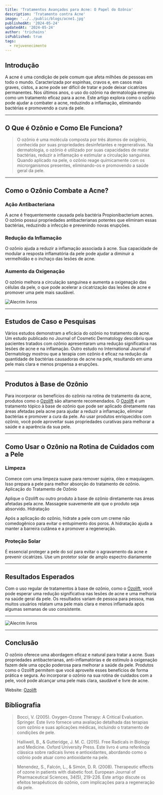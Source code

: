 ```yaml
---
title: 'Tratamentos Avançados para Acne: O Papel do Ozônio'
description: 'Tratamento contra Acne'
image: '../../public/blogs/acne1.jpg'
publishedAt: '2024-05-24'
updatedAt: '2024-05-24'
author: 'trichains'
isPublished: true
tags:
  - rejuvenecimento
---
```


## Introdução

A acne é uma condição de pele comum que afeta milhões de pessoas em todo o mundo. Caracterizada por espinhas, cravos e, em casos mais graves, cistos, a acne pode ser difícil de tratar e pode deixar cicatrizes permanentes. Nos últimos anos, o uso do ozônio na dermatologia emergiu como um tratamento eficaz para a acne. Este artigo explora como o ozônio pode ajudar a combater a acne, reduzindo a inflamação, eliminando bactérias e promovendo a cura da pele.

---

## O Que é Ozônio e Como Ele Funciona?

> O ozônio é uma molécula composta por três átomos de oxigênio, conhecida por suas propriedades desinfetantes e regenerativas. Na dermatologia, o ozônio é utilizado por suas capacidades de matar bactérias, reduzir a inflamação e estimular a circulação sanguínea. Quando aplicado na pele, o ozônio reage quimicamente com os microrganismos presentes, eliminando-os e promovendo a saúde geral da pele.

---

## Como o Ozônio Combate a Acne?

### Ação Antibacteriana

A acne é frequentemente causada pela bactéria Propionibacterium acnes. O ozônio possui propriedades antibacterianas potentes que eliminam essas bactérias, reduzindo a infecção e prevenindo novas erupções.

### Redução da Inflamação

O ozônio ajuda a reduzir a inflamação associada à acne. Sua capacidade de modular a resposta inflamatória da pele pode ajudar a diminuir a vermelhidão e o inchaço das lesões de acne.


### Aumento da Oxigenação

O ozônio melhora a circulação sanguínea e aumenta a oxigenação das células da pele, o que pode acelerar a cicatrização das lesões de acne e promover uma pele mais saudável.

<div style={{ display: 'flex', justifyContent: 'center' }}>
  <Image
    src="/blog/blogs/acne3.jpg"
    width={550}
    height={404}
    alt="Alecrim livros"
  />
</div>

---

## Estudos de Caso e Pesquisas

Vários estudos demonstram a eficácia do ozônio no tratamento da acne. Um estudo publicado no Journal of Cosmetic Dermatology descobriu que pacientes tratados com ozônio apresentaram uma redução significativa nas lesões de acne e na inflamação. Outro estudo no International Journal of Dermatology mostrou que a terapia com ozônio é eficaz na redução da quantidade de bactérias causadoras de acne na pele, resultando em uma pele mais clara e menos propensa a erupções.


---

## Produtos à Base de Ozônio

Para incorporar os benefícios do ozônio na rotina de tratamento da acne, produtos como o [Ozolift](https://sevenpharma.com.br/produto/ozolift-5-frascos/) são altamente recomendados. O [Ozolift](https://sevenpharma.com.br/produto/ozolift-5-frascos/) é um tratamento tópico à base de ozônio que pode ser aplicado diretamente nas áreas afetadas pela acne para ajudar a reduzir a inflamação, eliminar bactérias e promover a cura da pele. Ao usar produtos enriquecidos com ozônio, você pode aproveitar suas propriedades curativas para melhorar a saúde e a aparência da sua pele.

---

## Como Usar o Ozônio na Rotina de Cuidados com a Pele

### Limpeza

Comece com uma limpeza suave para remover sujeira, óleo e maquiagem. Isso prepara a pele para melhor absorção do tratamento de ozônio.
Aplicação do Tratamento de Ozônio

Aplique o Ozolift ou outro produto à base de ozônio diretamente nas áreas afetadas pela acne. Massageie suavemente até que o produto seja absorvido.
Hidratação

Após a aplicação do ozônio, hidrate a pele com um creme não comedogênico para evitar o entupimento dos poros. A hidratação ajuda a manter a barreira cutânea e a promover a regeneração.


### Proteção Solar

É essencial proteger a pele do sol para evitar o agravamento da acne e prevenir cicatrizes. Use um protetor solar de amplo espectro diariamente

---

## Resultados Esperados

Com o uso regular de tratamentos à base de ozônio, como o [Ozolift](https://sevenpharma.com.br/produto/ozolift-5-frascos/), você pode esperar uma redução significativa nas lesões de acne e uma melhoria na saúde geral da pele. Os resultados variam de pessoa para pessoa, mas muitos usuários relatam uma pele mais clara e menos inflamada após algumas semanas de uso consistente.

---



<div style={{ display: 'flex', justifyContent: 'center' }}>
  <Image
    src="/blog/blogs/acne2.jpg"
    width={550}
    height={404}
    alt="Alecrim livros"
  />
</div>

---

## Conclusão

O ozônio oferece uma abordagem eficaz e natural para tratar a acne. Suas propriedades antibacterianas, anti-inflamatórias e de estímulo à oxigenação fazem dele uma opção poderosa para melhorar a saúde da pele. Produtos como o Ozolift permitem que você aproveite esses benefícios de forma prática e segura. Ao incorporar o ozônio na sua rotina de cuidados com a pele, você pode alcançar uma pele mais clara, saudável e livre de acne.


Website: [Ozolift ](http://ozoliftplus.com)

## Bibliografia

> Bocci, V. (2005). Oxygen-Ozone Therapy: A Critical Evaluation. Springer. Este livro fornece uma avaliação detalhada das terapias com ozônio e suas aplicações médicas, incluindo o tratamento de condições de pele.

> Halliwell, B., & Gutteridge, J. M. C. (2015). Free Radicals in Biology and Medicine. Oxford University Press. Este livro é uma referência clássica sobre radicais livres e antioxidantes, abordando como o ozônio pode atuar como antioxidante na pele.

> Menendez, S., Falcón, L., & Simón, D. R. (2008). Therapeutic effects of ozone in patients with diabetic foot. European Journal of Pharmaceutical Sciences, 34(5), 219-226. Este artigo discute os efeitos terapêuticos do ozônio, com implicações para a regeneração da pele.


